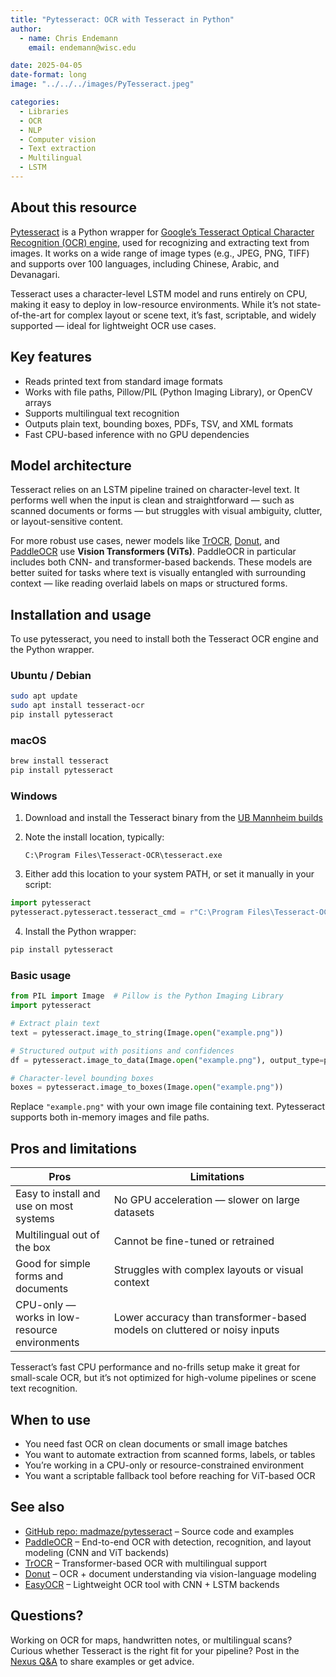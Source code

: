 ```yaml
---
title: "Pytesseract: OCR with Tesseract in Python"
author: 
  - name: Chris Endemann
    email: endemann@wisc.edu

date: 2025-04-05
date-format: long
image: "../../../images/PyTesseract.jpeg"

categories: 
  - Libraries
  - OCR
  - NLP
  - Computer vision
  - Text extraction
  - Multilingual
  - LSTM
---
```


## About this resource

[Pytesseract](https://pypi.org/project/pytesseract/) is a Python wrapper for [Google's Tesseract Optical Character Recognition (OCR) engine](https://github.com/tesseract-ocr/tesseract), used for recognizing and extracting text from images. It works on a wide range of image types (e.g., JPEG, PNG, TIFF) and supports over 100 languages, including Chinese, Arabic, and Devanagari.

Tesseract uses a character-level LSTM model and runs entirely on CPU, making it easy to deploy in low-resource environments. While it's not state-of-the-art for complex layout or scene text, it's fast, scriptable, and widely supported — ideal for lightweight OCR use cases.

## Key features

- Reads printed text from standard image formats
- Works with file paths, Pillow/PIL (Python Imaging Library), or OpenCV arrays
- Supports multilingual text recognition
- Outputs plain text, bounding boxes, PDFs, TSV, and XML formats
- Fast CPU-based inference with no GPU dependencies

## Model architecture

Tesseract relies on an LSTM pipeline trained on character-level text. It performs well when the input is clean and straightforward — such as scanned documents or forms — but struggles with visual ambiguity, clutter, or layout-sensitive content.

For more robust use cases, newer models like [TrOCR](https://huggingface.co/microsoft/trocr-base-stage1), [Donut](https://github.com/clovaai/donut), and [PaddleOCR](https://github.com/PaddlePaddle/PaddleOCR) use **Vision Transformers (ViTs)**. PaddleOCR in particular includes both CNN- and transformer-based backends. These models are better suited for tasks where text is visually entangled with surrounding context — like reading overlaid labels on maps or structured forms.

## Installation and usage

To use pytesseract, you need to install both the Tesseract OCR engine and the Python wrapper.

### Ubuntu / Debian

```bash
sudo apt update
sudo apt install tesseract-ocr
pip install pytesseract
```

### macOS

```bash
brew install tesseract
pip install pytesseract
```

### Windows

1. Download and install the Tesseract binary from the [UB Mannheim builds](https://github.com/UB-Mannheim/tesseract/wiki)  
2. Note the install location, typically:
   ```
   C:\Program Files\Tesseract-OCR\tesseract.exe
   ```
3. Either add this location to your system PATH, or set it manually in your script:

```python
import pytesseract
pytesseract.pytesseract.tesseract_cmd = r"C:\Program Files\Tesseract-OCR\tesseract.exe"
```

4. Install the Python wrapper:

```bash
pip install pytesseract
```

### Basic usage

```python
from PIL import Image  # Pillow is the Python Imaging Library
import pytesseract

# Extract plain text
text = pytesseract.image_to_string(Image.open("example.png"))

# Structured output with positions and confidences
df = pytesseract.image_to_data(Image.open("example.png"), output_type=pytesseract.Output.DATAFRAME)

# Character-level bounding boxes
boxes = pytesseract.image_to_boxes(Image.open("example.png"))
```

Replace `"example.png"` with your own image file containing text. Pytesseract supports both in-memory images and file paths.

## Pros and limitations

| Pros | Limitations |
|------|-------------|
| Easy to install and use on most systems | No GPU acceleration — slower on large datasets |
| Multilingual out of the box | Cannot be fine-tuned or retrained |
| Good for simple forms and documents | Struggles with complex layouts or visual context |
| CPU-only — works in low-resource environments | Lower accuracy than transformer-based models on cluttered or noisy inputs |

Tesseract's fast CPU performance and no-frills setup make it great for small-scale OCR, but it's not optimized for high-volume pipelines or scene text recognition.

## When to use

- You need fast OCR on clean documents or small image batches
- You want to automate extraction from scanned forms, labels, or tables
- You're working in a CPU-only or resource-constrained environment
- You want a scriptable fallback tool before reaching for ViT-based OCR

## See also

- [GitHub repo: madmaze/pytesseract](https://github.com/madmaze/pytesseract) – Source code and examples
- [PaddleOCR](https://github.com/PaddlePaddle/PaddleOCR) – End-to-end OCR with detection, recognition, and layout modeling (CNN and ViT backends)
- [TrOCR](https://huggingface.co/microsoft/trocr-base-stage1) – Transformer-based OCR with multilingual support
- [Donut](https://github.com/clovaai/donut) – OCR + document understanding via vision-language modeling
- [EasyOCR](https://github.com/JaidedAI/EasyOCR) – Lightweight OCR tool with CNN + LSTM backends

## Questions?

Working on OCR for maps, handwritten notes, or multilingual scans? Curious whether Tesseract is the right fit for your pipeline? Post in the [Nexus Q&A](https://github.com/UW-Madison-DataScience/ML-X-Nexus/discussions/categories/q-a) to share examples or get advice.
